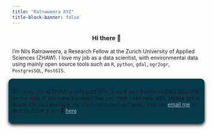 ```yaml
---
title: "Ratnaweera XYZ"
title-block-banner: false
---
```


<style>
h1{
  display: none
}

.emphasize>p{
  margin-top: 1rem;
  margin-bottom: 1rem
}

.emphasize{
  background-color: #073b4c;
  border-radius: 10px;
  padding: 10px;  
  margin: 10px -10px 10px -10px;
  box-shadow: 0 4px 8px 0;
}

.emphasize a{
  color: #ADB5BD;

}

</style>


<h3 style="text-align: center"> Hi there 👋  </h3>


I'm Nils Ratnaweera, a Research Fellow at the Zurich University of Applied Sciences (ZHAW). I love my job as a data scientist, with environmental data using mainly open source tools such as `R`, `python`, `gdal`, `ogr2ogr`, `PostgresSQL`, `PostGIS`.

<div class="emphasize">
Since my job at ZHAW is only part-time, I work as a freelance Data Scientist on the side. If you have a project that you think I can help with, please get in touch. I'm also available for short-term contract work. You can [email me](mailto:rata@zhaw.ch) or directly book a slot 📆 [here](https://calendly.com/rata-zhaw/30min)
</div>


